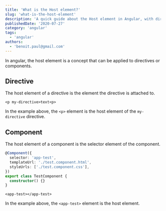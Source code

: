 ```yaml
---
title: 'What is the Host element?'
slug: 'what-is-the-host-element'
description: 'A quick guide about the Host element in Angular, with directive and component examples. '
publishedDate: '2020-07-27'
category: 'angular'
tags:
  - 'angular'
authors:
  - 'benoit.paul@gmail.com'
---
```


In angular, the host element is a concept that can be applied to directives or components.

## Directive

The host element of a directive is the element the directive is attached to.

```markup
<p my-directive>text<p>
```

In the example above, the `<p>` element is the host element of the `my-directive` directive.

## Component

The host element of a component is the selector element of the component.

```typescript
@Component({
  selector: 'app-test',
  templateUrl: './test.component.html',
  styleUrls: ['./test.component.css'],
})
export class TestComponent {
  constructor() {}
}
```

```markup
<app-test></app-test>
```

In the example above, the `<app-test>` element is the host element.
